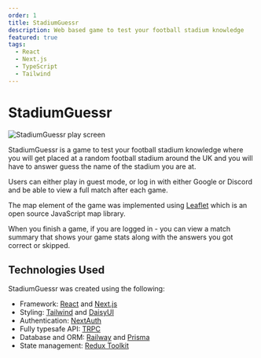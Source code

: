 ```yaml
---
order: 1
title: StadiumGuessr
description: Web based game to test your football stadium knowledge
featured: true
tags:
  - React
  - Next.js
  - TypeScript
  - Tailwind
---
```


# StadiumGuessr

![StadiumGuessr play screen](@assets/images/stadiumguessr/game.webp)

StadiumGuessr is a game to test your football stadium knowledge where you will get placed at a random football stadium around the UK and you will have to answer guess the name of the stadium you are at.

Users can either play in guest mode, or log in with either Google or Discord and be able to view a full match after each game.

The map element of the game was implemented using [Leaflet](https://leafletjs.com/) which is an open source JavaScript map library.

When you finish a game, if you are logged in - you can view a match summary that shows your game stats along with the answers you got correct or skipped.

## Technologies Used

StadiumGuessr was created using the following:

- Framework: [React](https://react.dev/) and [Next.js](https://nextjs.org/)
- Styling: [Tailwind](https://tailwindcss.com/) and [DaisyUI](https://daisyui.com/)
- Authentication: [NextAuth](https://next-auth.js.org/)
- Fully typesafe API: [TRPC](https://trpc.io/)
- Database and ORM: [Railway](https://railway.app/) and [Prisma](https://www.prisma.io/)
- State management: [Redux Toolkit](https://redux-toolkit.js.org/)
